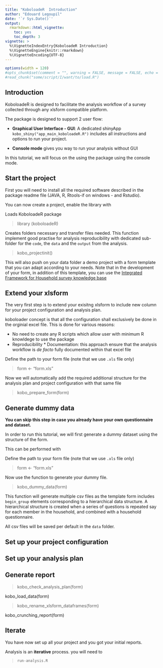 ```yaml
---
title: "KoboloadeR  Introduction"
author: "Edouard Legoupil"
date: '`r Sys.Date()`'
output: 
  rmarkdown::html_vignette:
    toc: yes
    toc_depth: 3
vignette: >
  %\VignetteIndexEntry{KoboloadeR Introduction}
  %\VignetteEngine{knitr::rmarkdown}
  %\VignetteEncoding{UTF-8}
---
```



```r
options(width = 120)
#opts_chunk$set(comment = "", warning = FALSE, message = FALSE, echo = TRUE, tidy = FALSE, size="small")
#read_chunk("some/script/I/want/to/load.R")
```


## Introduction

KoboloadeR is designed to facilitate the analysis workflow of a survey collected through any xlsform compatible platform.

The package is designed to support 2 user flow:

 * __Graphical User Interface - GUI__: A dedicated shinyApp `kobo_shiny("app_main_koboloadeR.R")` includes all instructions and options to run your project.

 * __Console mode__ gives you way to run your analysis without GUI

In this tutorial, we will focus on the using the package using the console mode.

## Start the project

First you will need to install all the required software described in the package readme file (JAVA, R, Rtools-if on windows - and Rstudio). 

You can now create a project, enable the library with 

Loads KoboloadeR package  

> library (koboloadeR)  

Creates folders necessary and transfer files needed. This function implement good practise for analysis reproducibility with dedicated sub-folder for the `code`, the `data` and the `output` from the analysis.  

> kobo_projectinit()


This will also push on your data folder a demo project with a form template that you can adapt according to your needs. Note that in the development of your form, in addition of this template, you can use the [Integrated Framework for Household survey knowledge base](https://unhcr.github.io/Integrated-framework-household-survey)


## Extend your xlsform 

The very first step is to extend your exisitng xlsform to include new column for your project configuration and analysis plan.

koboloader concept is that all the configuration shall exclusively be done in the orginial excel file. This is done for various reasons:

 * No need to create any R scripts which allow user with minimum R knowldege to use the package
 * Reproducibility * Documentation: this approach ensure that the analysis workflow is _de facto_ fully documented within that excel file
 
Define the path to your form file (note that we use `.xls` file only) 

> form <- "form.xls"


Now we will automatically add the required additional structure for the analysis plan and project configuration with that same file 

> kobo_prepare_form(form)

## Generate dummy data

**You can skip this step in case you already have your own questionnaire and dataset.**

In order to run this tutorial, we will first generate a dummy dataset using the structure of the form. 

This can be performed with 

Define the path to your form file (note that we use `.xls` file only)  

> form <- "form.xls"

Now use the function to generate your dummy file.   

> kobo_dummy_data(form)

This function will generate multiple csv files as the template form includes `begin_group` elements corresponding to a hierarchical data structure.  A  hierarchical structure  is created  when  a  series of questions is repeated say for each member in the household, and combined with a household questionnaire. 

All csv files will be saved per default in the `data` folder.

## Set up your project configuration

## Set up your analysis plan

## Generate report

> kobo_check_analysis_plan(form)

kobo_load_data(form)

> kobo_rename_xlsform_dataframes(form) 


kobo_crunching_report(form)

## Iterate

You have now set up all your project and you got your initial reports.

Analysis is an **iterative** process. you will need to 

> `run-analysis.R`
